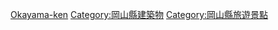 {{日本行政區劃分類導航|城堡}}
{{Commonscat|Castles in Okayama prefecture}}

[[Category:日本各都道府縣城堡|Okayama-ken]]
[[Category:岡山縣建築物|Category:岡山縣建築物]]
[[Category:岡山縣旅遊景點|Category:岡山縣旅遊景點]]